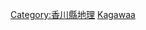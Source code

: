 {{日本行政區劃分類導航|山峰}}
{{Commonscat|Mountains of Kagawa prefecture}}

[[Category:香川縣地理|Category:香川縣地理]]
[[Category:日本各都道府縣山峰|Kagawaa]]